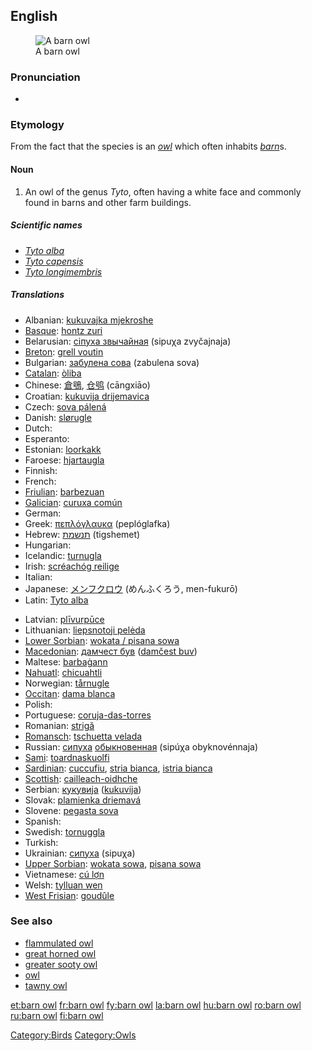 {{wikipedia}}
==English==
[[Image:Schleiereule fws.jpg|thumb|A barn owl]]

===Pronunciation===
* {{IPA|/'bɑɽn ɑʊl/}}

===Etymology===
From the fact that the species is an ''[[owl]]'' which often inhabits ''[[barn]]''s.

====Noun====
{{en-noun|sg=[[barn]] [[owl]]}}

# An owl of the genus ''Tyto'', often having a white face and commonly found in barns and other farm buildings.

=====Scientific names=====
* ''[[Tyto alba]]''
* ''[[Tyto capensis]]''
* ''[[Tyto longimembris]]''

=====Translations=====
{{trans-top|An owl of the genus ''Tyto''}}
* Albanian: [[kukuvajka mjekroshe]]
* [[Basque]]: [[hontz zuri]]
* Belarusian: [[сіпуха звычайная]] (sipuχa zvyčajnaja) {{f}}
* [[Breton]]: [[grell voutin]]
* Bulgarian: [[забулена сова]] (zabulena sova) {{f}}
* [[Catalan]]: [[òliba]]
* Chinese: [[倉鴞]], [[仓鸮]] (cāngxiāo)
* Croatian: [[kukuvija drijemavica]]
* Czech: [[sova pálená]] {{f}}
* Danish: [[slørugle]]
* Dutch: {{t+|nl|kerkuil|m}}
* Esperanto: {{t|eo|turstrigo}}
* Estonian: [[loorkakk]]
* Faroese: [[hjartaugla]]
* Finnish: {{t-|fi|tornipöllö}}
* French: {{t+|fr|chouette effraie|f}}
* [[Friulian]]: [[barbezuan]]
* [[Galician]]: [[curuxa común]]
* German: {{t+|de|Schleiereule|f}}
* Greek: [[πεπλόγλαυκα]] (peplóglafka) {{f}}
* Hebrew: [[תנשמת]] (tigshemet) {{f}}
* Hungarian: {{t+|hu|gyöngybagoly}}
* Icelandic: [[turnugla]]
* Irish: [[scréachóg reilige]]
* Italian: {{t+|it|barbagianni}}
* Japanese: [[メンフクロウ]] (めんふくろう, men-fukurō)<!-- [[面梟]] not sure about kanji - kana is the usual way to write it -->
* Latin: [[Tyto alba]] '' ''
{{trans-mid}}
* Latvian: [[plīvurpūce]]
* Lithuanian: [[liepsnotoji pelėda]]
* [[Lower Sorbian]]: [[wokata / pisana sowa]]
* [[Macedonian]]: [[дамчест був]] ([[damčest buv]])
* Maltese: [[barbaġann]]
* [[Nahuatl]]: [[chicuahtli]]
* Norwegian: [[tårnugle]]
* [[Occitan]]: [[dama blanca]]
* Polish: {{t-|pl|płomykówka}}
* Portuguese: [[coruja-das-torres]] {{f}}
* Romanian: [[strigă]]
* [[Romansch]]: [[tschuetta velada]]
* Russian: [[сипуха]] [[обыкновенный|обыкновенная]] (sipúχa obyknovénnaja) {{f}}
* [[Sami]]: [[toardnaskuolfi]]
* [[Sardinian]]: [[cuccufiu]], [[stria bianca]], [[istria bianca]]
* [[Scottish]]: [[cailleach-oidhche]]
* Serbian: [[кукувиjа]] ([[kukuvija]])
* Slovak: [[plamienka driemavá]]
* Slovene: [[pegasta sova]]
* Spanish: {{t+|es|lechuza|f}}
* Swedish: [[tornuggla]]
* Turkish: {{t+|tr|peçeli baykuş}}
* Ukrainian: [[сипуха]] (sipuχa) {{f}}
* [[Upper Sorbian]]: [[wokata sowa]], [[pisana sowa]]
* Vietnamese: [[cú lợn]]
* Welsh: [[tylluan wen]]
* [[West Frisian]]: [[goudûle]]
{{trans-bottom}}

===See also===
* [[flammulated owl]]
* [[great horned owl]]
* [[greater sooty owl]]
* [[owl]]
* [[tawny owl]]

[[Category:Birds]]
[[Category:Owls]]

[[et:barn owl]]
[[fr:barn owl]]
[[fy:barn owl]]
[[la:barn owl]]
[[hu:barn owl]]
[[ro:barn owl]]
[[ru:barn owl]]
[[fi:barn owl]]